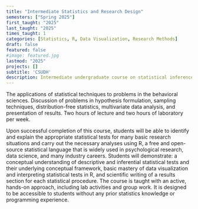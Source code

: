 ```yaml
---
title: "Intermediate Statistics and Research Design"
semesters: ["Spring 2025"]
first_taught: "2025"
last_taught: "2025"
times_taught: 1
categories: [Statistics, R, Data Visualization, Research Methods]
draft: false
featured: false
#image: featured.jpg
lastmod: "2025"
projects: []
subtitle: 'CSUDH'
description: Intermediate undergraduate course on statistical inference
---
```


The applications of statistical techniques to problems in the behavioral sciences. Discussion of problems in hypothesis formulation, sampling techniques, distribution-free statistics, multivariate data analysis, and presentation of results. Two hours of lecture and two hours of laboratory per week.

Upon successful completion of this course, students will be able to identify and explain the appropriate statistical tests for many basic research situations and carry out the necessary analyses using R, a free and open-source statistical language that is widely used in psychological research, data science, and many industry careers. Students will demonstrate: a conceptual understanding of descriptive and inferential statistical tests and their underlying conceptual framework, basic mastery of data visualization and interpreting statistical tests in R, and scientific writing of a results section for each statistical procedure. The course is taught with an active, hands-on approach, including lab activities and group work. It is designed to be accessible to students without any prior statistics knowledge or programming experience.


